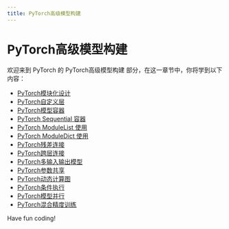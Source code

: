 ```yaml
---
title: PyTorch高级模型构建
---
```


# PyTorch高级模型构建

欢迎来到 PyTorch 的 PyTorch高级模型构建 部分，在这一章节中，你将学到以下内容：

- [PyTorch模块化设计](./0-pytorch-modular-design.mdx)
- [PyTorch自定义层](./1-pytorch-custom-layer.mdx)
- [PyTorch模型容器](./2-pytorch-model-container.mdx)
- [PyTorch Sequential 容器](./3-pytorch-sequential-container.mdx)
- [PyTorch ModuleList 使用](./4-pytorch-modulelist-usage.mdx)
- [PyTorch ModuleDict 使用](./5-pytorch-moduledict-usage.mdx)
- [PyTorch残差连接](./6-pytorch-residual-connection.mdx)
- [PyTorch跨层连接](./7-pytorch-cross-layer-connection.mdx)
- [PyTorch多输入输出模型](./8-pytorch-multi-input-and-output-model.mdx)
- [PyTorch参数共享](./9-pytorch-parameter-sharing.mdx)
- [PyTorch动态计算图](./10-pytorch-dynamic-computation-graph.mdx)
- [PyTorch条件执行](./11-pytorch-conditional-execution.mdx)
- [PyTorch模型并行](./12-pytorch-model-parallelism.mdx)
- [PyTorch混合精度训练](./13-pytorch-mixed-precision-training.mdx)

Have fun coding!